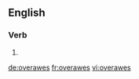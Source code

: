 ==English==

===Verb===
{{head|en|verb form}}

# {{en-third-person singular of|overawe}}

[[de:overawes]]
[[fr:overawes]]
[[vi:overawes]]